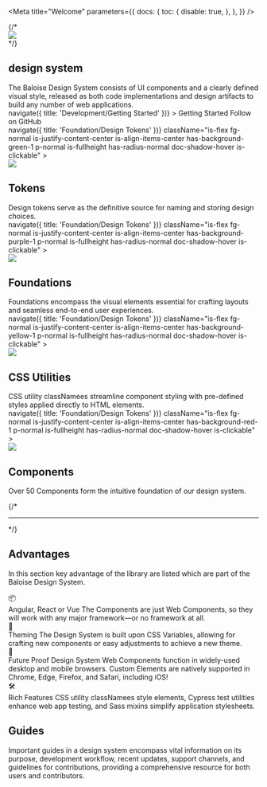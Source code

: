 
<Meta
  title="Welcome"
  parameters={{
    docs: {
      toc: {
        disable: true,
      },
    },
  }}
/>


<Unstyled>
  <bal-doc-app class="home-stage">
    <div className="is-flex fg-large">
      {/* <div>
        <img src={Puzzles} style={{ width: '160px' }} />
      </div> */}
      <div>
        <bal-logo animated={true} class="mb-small"></bal-logo>
        <h2 className="subtitle is-size-xxxxx-large">design system</h2>
      </div>
    </div>
    <bal-text size="lead" class="my-large">
      The Baloise Design System consists of UI components and a clearly defined visual style, released as both code
      implementations and design artifacts to build any number of web applications.
    </bal-text>
    <div className="is-flex fg-normal is-flex-wrap-wrap">
      <a
        className="button is-primary"
        style={{ width: 'auto' }}
        onClick={() => navigate({ title: 'Development/Getting Started' })}
      >
        Getting Started
      </a>
      <CodeSandbox />
      <bal-button color="info" href="https://github.com/baloise/design-system" target="_blank">
        Follow on GitHub
      </bal-button>
    </div>

  </bal-doc-app>
</Unstyled>


<Unstyled>
  <div className="columns is-multiline mt-x-large" style={{ '--bal-column-gap': '.5rem' }}>
    <div className="column is-6">
      <div className="is-fullheight">
        <a
          onClick={() => navigate({ title: 'Foundation/Design Tokens' })}
          className="is-flex fg-normal is-justify-content-center is-align-items-center has-background-green-1 p-normal is-fullheight has-radius-normal doc-shadow-hover is-clickable"
        >
          <div style={{ minWidth: '80px' }}>
            <img src={PuzzleGreen} style={{ width: '80px' }} />
          </div>
          <div>
            <h2 className="title is-size-large mb-xx-small">Tokens</h2>
            <span>Design tokens serve as the definitive source for naming and storing design choices.</span>
          </div>
        </a>
      </div>
    </div>
    <div className="column is-6">
      <div className="is-fullheight">
        <a
          onClick={() => navigate({ title: 'Foundation/Design Tokens' })}
          className="is-flex fg-normal is-justify-content-center is-align-items-center has-background-purple-1 p-normal is-fullheight has-radius-normal doc-shadow-hover is-clickable"
        >
          <div style={{ minWidth: '80px' }}>
            <img src={PuzzlePurple} style={{ width: '80px' }} />
          </div>
          <div>
            <h2 className="title is-size-large mb-xx-small">Foundations</h2>
            <span>
              Foundations encompass the visual elements essential for crafting layouts and seamless end-to-end user
              experiences.
            </span>
          </div>
        </a>
      </div>
    </div>
    <div className="column is-6">
      <div className="is-fullheight">
        <a
          onClick={() => navigate({ title: 'Foundation/Design Tokens' })}
          className="is-flex fg-normal is-justify-content-center is-align-items-center has-background-yellow-1 p-normal is-fullheight has-radius-normal doc-shadow-hover is-clickable"
        >
          <div style={{ minWidth: '80px' }}>
            <img src={PuzzleYellow} style={{ width: '80px' }} />
          </div>
          <div>
            <h2 className="title is-size-large mb-xx-small">CSS Utilities</h2>
            <span>
              CSS utility classNamees streamline component styling with pre-defined styles applied directly to HTML
              elements.
            </span>
          </div>
        </a>
      </div>
    </div>
    <div className="column is-6">
      <div className="is-fullheight">
        <a
          onClick={() => navigate({ title: 'Foundation/Design Tokens' })}
          className="is-flex fg-normal is-justify-content-center is-align-items-center has-background-red-1 p-normal is-fullheight has-radius-normal doc-shadow-hover is-clickable"
        >
          <div style={{ minWidth: '80px' }}>
            <img src={PuzzleRed} style={{ width: '80px' }} />
          </div>
          <div>
            <h2 className="title is-size-large mb-xx-small">Components</h2>
            <span>Over 50 Components form the intuitive foundation of our design system.</span>
          </div>
        </a>
      </div>
    </div>
  </div>
</Unstyled>

{/* <hr className="sb-unstyled" /> */}

## Advantages

In this section key advantage of the library are listed which are part of the Baloise Design System.

<Unstyled>
  <div className="columns is-multiline mt-medium" style={{ '--bal-column-gap': '.5rem' }}>
    <div className="column is-6">
      <div className="is-fullheight">
        <div className="is-flex is-flex-direction-row is-justify-content-center is-align-items-center fg-normal has-border-grey has-radius-normal p-normal is-fullheight">
          <span className="is-size-xxxx-large mb-small has-text-centered" style={{ height: '64px', minWidth: '80px' }}>
            📦
          </span>
          <div>
            <span className="title is-size-large mb-x-small">Angular, React or Vue</span>
            <span>
              The Components are just Web Components, so they will work with any major framework—or no framework at all.
            </span>
          </div>
        </div>
      </div>
    </div>
    <div className="column is-6">
      <div className="is-fullheight">
        <div className="is-flex is-flex-direction-row is-justify-content-center is-align-items-center fg-normal has-border-grey has-radius-normal p-normal is-fullheight">
          <span className="is-size-xxxx-large mb-small has-text-centered" style={{ height: '64px', minWidth: '80px' }}>
            🎨
          </span>
          <div>
            <span className="title is-size-large mb-x-small">Theming</span>
            <span>
              The Design System is built upon CSS Variables, allowing for crafting new components or easy adjustments to
              achieve a new theme.
            </span>
          </div>
        </div>
      </div>
    </div>
    <div className="column is-6">
      <div className="is-fullheight">
        <div className="is-flex is-flex-direction-row is-justify-content-center is-align-items-center fg-normal has-border-grey has-radius-normal p-normal is-fullheight">
          <span className="is-size-xxxx-large mb-small has-text-centered" style={{ height: '64px', minWidth: '80px' }}>
            🔮
          </span>
          <div>
            <span className="title is-size-large mb-x-small">Future Proof</span>
            <span>
              Design System Web Components function in widely-used desktop and mobile browsers. Custom Elements are
              natively supported in Chrome, Edge, Firefox, and Safari, including iOS!
            </span>
          </div>
        </div>
      </div>
    </div>
    <div className="column is-6">
      <div className="is-fullheight">
        <div className="is-flex is-flex-direction-row is-justify-content-center is-align-items-center fg-normal has-border-grey has-radius-normal p-normal is-fullheight">
          <span className="is-size-xxxx-large mb-small has-text-centered" style={{ height: '64px', minWidth: '80px' }}>
            🛠️
          </span>
          <div>
            <span className="title is-size-large mb-x-small">Rich Features</span>
            <span>
              CSS utility classNamees style elements, Cypress test utilities enhance web app testing, and Sass mixins
              simplify application stylesheets.
            </span>
          </div>
        </div>
      </div>
    </div>
  </div>
</Unstyled>

## Guides

Important guides in a design system encompass vital information on its purpose, development workflow, recent updates,
support channels, and guidelines for contributions, providing a comprehensive resource for both users and contributors.

<WelcomeGuide />

<Footer />
